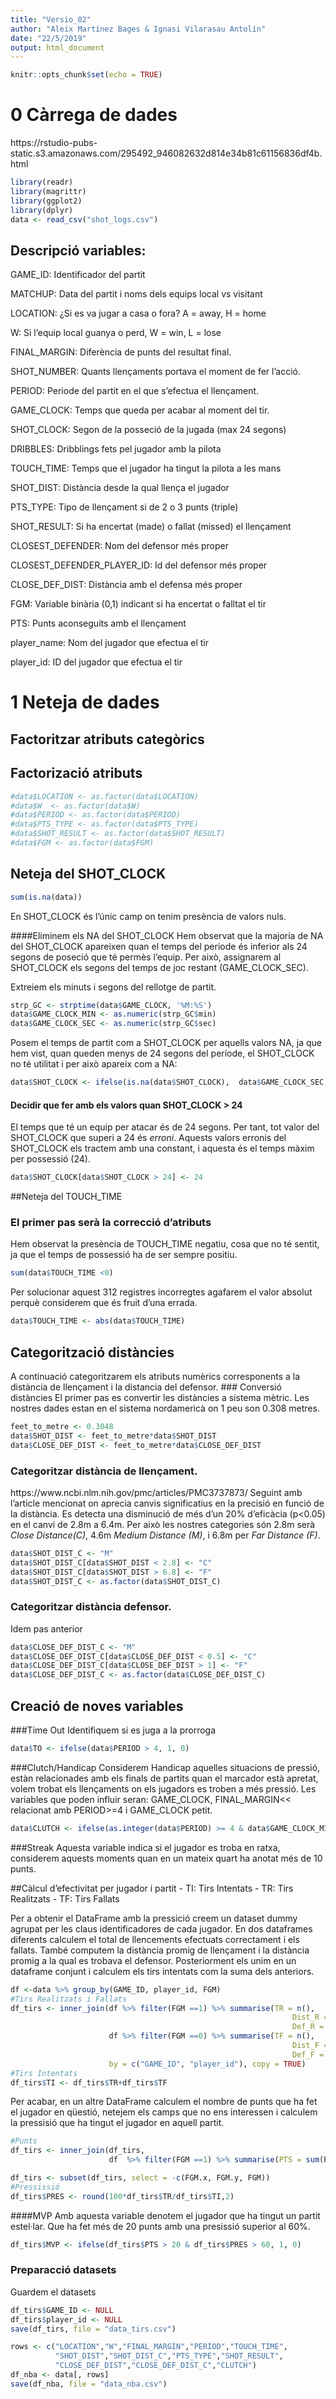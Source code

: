 ```yaml
---
title: "Versio_02"
author: "Aleix Martínez Bages & Ignasi Vilarasau Antolín"
date: "22/5/2019"
output: html_document
---
```


```r
knitr::opts_chunk$set(echo = TRUE)
```

# 0 Càrrega de dades

https://rstudio-pubs-static.s3.amazonaws.com/295492_946082632d814e34b81c61156836df4b.html

```r
library(readr)
library(magrittr)
library(ggplot2)
library(dplyr)
data <- read_csv("shot_logs.csv")
```


## Descripció variables:
  GAME_ID: Identificador del partit
  
  MATCHUP: Data del partit i noms dels equips local vs visitant
  
  LOCATION: ¿Si es va jugar a casa o fora? A = away, H = home
  
  W: Si l'equip local guanya o perd, W = win, L = lose
  
  FINAL_MARGIN: Diferència de punts del resultat final.
  
  SHOT_NUMBER: Quants llençaments portava el moment de fer l'acció.
  
  PERIOD: Periode del partit en el que s'efectua el llençament.
  
  GAME_CLOCK: Temps que queda per acabar al moment del tir.
  
  SHOT_CLOCK: Segon de la posseció de la jugada (max 24 segons)
  
  DRIBBLES: Dribblings fets pel jugador amb la pilota
  
  TOUCH_TIME: Temps que el jugador ha tingut la pilota a les mans
  
  SHOT_DIST: Distància desde la qual llença el jugador
  
  PTS_TYPE: Tipo de llençament si de 2 o 3 punts (triple)
  
  SHOT_RESULT: Si ha encertat (made) o fallat (missed) el llençament 
  
  CLOSEST_DEFENDER: Nom del defensor més proper
  
  CLOSEST_DEFENDER_PLAYER_ID: Id del defensor més proper
  
  CLOSE_DEF_DIST: Distància amb el defensa més proper
  
  FGM: Variable binària (0,1) indicant si ha encertat o falltat el tir
  
  PTS: Punts aconseguits amb el llençament
  
  player_name: Nom del jugador que efectua el tir
  
  player_id: ID del jugador que efectua el tir
 

# 1 Neteja de dades

## Factoritzar atributs categòrics
## Factorizació atributs
```r
#data$LOCATION <- as.factor(data$LOCATION)
#data$W  <- as.factor(data$W)
#data$PERIOD <- as.factor(data$PERIOD)
#data$PTS_TYPE <- as.factor(data$PTS_TYPE)
#data$SHOT_RESULT <- as.factor(data$SHOT_RESULT)
#data$FGM <- as.factor(data$FGM)
```


## Neteja del SHOT_CLOCK
```r
sum(is.na(data))
```
En SHOT_CLOCK és l'únic camp on tenim presència de valors nuls.

####Eliminem els NA del SHOT_CLOCK
Hem observat que la majoria de NA del SHOT_CLOCK apareixen quan el temps del periode és inferior als 24 segons de poseció que té permès l'equip. Per això, assignarem al SHOT_CLOCK els segons del temps de joc restant (GAME_CLOCK_SEC).

Extreiem els minuts i segons del rellotge de partit.
```r
strp_GC <- strptime(data$GAME_CLOCK, '%M:%S')
data$GAME_CLOCK_MIN <- as.numeric(strp_GC$min)
data$GAME_CLOCK_SEC <- as.numeric(strp_GC$sec)
```

Posem el temps de partit com a SHOT_CLOCK per aquells valors NA, ja que hem vist, quan queden menys de 24 segons del període, el SHOT_CLOCK no té utilitat i per això apareix com a NA:
```r
data$SHOT_CLOCK <- ifelse(is.na(data$SHOT_CLOCK),  data$GAME_CLOCK_SEC,data$SHOT_CLOCK)
```


#### Decidir que fer amb els valors quan SHOT_CLOCK > 24
El temps que té un equip per atacar és de 24 segons. Per tant, tot valor del SHOT_CLOCK que superi a 24 és *erroni*. Aquests valors erronis del SHOT_CLOCK els tractem amb una constant, i aquesta és el temps màxim per possessió (24).
```r
data$SHOT_CLOCK[data$SHOT_CLOCK > 24] <- 24
```

##Neteja del TOUCH_TIME

### El primer pas serà la correcció d'atributs
Hem observat la presència de TOUCH_TIME negatiu, cosa que no té sentit, ja que el temps de possessió ha de ser sempre positiu.
```r
sum(data$TOUCH_TIME <0)
```
Per solucionar aquest 312 registres incorregtes agafarem el valor absolut perquè considerem que és fruit d'una errada.
```r
data$TOUCH_TIME <- abs(data$TOUCH_TIME)
```

## Categorització distàncies
A continuació categoritzarem els atributs numèrics corresponents a la distància de llençament i la distancia del defensor.
### Conversió distàncies
El primer pas es convertir les distàncies a sistema mètric. Les nostres dades estan en el sistema nordamericà on 1 peu son 0.308 metres.
```r
feet_to_metre <- 0.3048
data$SHOT_DIST <- feet_to_metre*data$SHOT_DIST
data$CLOSE_DEF_DIST <- feet_to_metre*data$CLOSE_DEF_DIST
```

### Categoritzar distància de llençament.
https://www.ncbi.nlm.nih.gov/pmc/articles/PMC3737873/
Seguint amb l'article mencionat on aprecia canvis significatius en la precisió en funció de la distància. Es detecta una disminució de més d'un 20% d'eficàcia (p<0.05) en el canvi de 2.8m a 6.4m. Per això les nostres categories són 2.8m serà *Close Distance(C)*, 4.6m *Medium Distance (M)*, i 6.8m per *Far Distance (F)*.
```r
data$SHOT_DIST_C <- "M"
data$SHOT_DIST_C[data$SHOT_DIST < 2.8] <- "C" 
data$SHOT_DIST_C[data$SHOT_DIST > 6.8] <- "F"
data$SHOT_DIST_C <- as.factor(data$SHOT_DIST_C)
```

### Categoritzar distància defensor.
Idem pas anterior

```r
data$CLOSE_DEF_DIST_C <- "M"
data$CLOSE_DEF_DIST_C[data$CLOSE_DEF_DIST < 0.5] <- "C"
data$CLOSE_DEF_DIST_C[data$CLOSE_DEF_DIST > 1] <- "F"
data$CLOSE_DEF_DIST_C <- as.factor(data$CLOSE_DEF_DIST_C)
```

## Creació de noves variables

###Time Out
Identifiquem si es juga a la prorroga
```r
data$TO <- ifelse(data$PERIOD > 4, 1, 0)
```


###Clutch/Handicap
Considerem Handicap aquelles situacions de pressió, estàn relacionades amb els finals de partits quan el marcador està apretat, volem trobat els llençaments on els jugadors es troben a més pressió.
Les variables que poden influir seran: GAME_CLOCK, FINAL_MARGIN<< relacionat amb PERIOD>=4 i GAME_CLOCK petit.
```r
data$CLUTCH <- ifelse(as.integer(data$PERIOD) >= 4 & data$GAME_CLOCK_MIN == 0  & abs(data$FINAL_MARGIN) < 6 ,1,0)
```

###Streak
Aquesta variable indica si el jugador es troba en ratxa, considerem aquests moments quan en un mateix quart ha anotat més de 10 punts.

##Càlcul d'efectivitat per jugador i partit
- TI: Tirs Intentats
- TR: Tirs Realitzats
- TF: Tirs Fallats

Per a obtenir el DataFrame amb la pressició creem un dataset dummy agrupat per les claus identificadores de cada jugador. En dos dataframes diferents calculem el total de llencements efectuats correctament i els fallats. També computem la distància promig de llençament i la distància promig a la qual es trobava el defensor. Posteriorment els unim en un dataframe conjunt i calculem els tirs intentats com la suma dels anteriors.
```r
df <-data %>% group_by(GAME_ID, player_id, FGM)
#Tirs Realitzats i Fallats
df_tirs <- inner_join(df %>% filter(FGM ==1) %>% summarise(TR = n(),
                                                               Dist_R = mean(SHOT_DIST),
                                                               Def_R = mean(CLOSE_DEF_DIST)),
                      df %>% filter(FGM ==0) %>% summarise(TF = n(),
                                                               Dist_F = mean(SHOT_DIST),
                                                               Def_F = mean(CLOSE_DEF_DIST)),
                      by = c("GAME_ID", "player_id"), copy = TRUE)
#Tirs Intentats
df_tirs$TI <- df_tirs$TR+df_tirs$TF
```

Per acabar, en un altre DataFrame calculem el nombre de punts que ha fet el jugador en qüestió, netejem els camps que no ens interessen i calculem la pressisió que ha tingut el jugador en aquell partit.
```r

#Punts
df_tirs <- inner_join(df_tirs,
                      df  %>% filter(FGM ==1) %>% summarise(PTS = sum(PTS)))

df_tirs <- subset(df_tirs, select = -c(FGM.x, FGM.y, FGM)) 
#Pressissió
df_tirs$PRES <- round(100*df_tirs$TR/df_tirs$TI,2)
```

####MVP
Amb aquesta variable denotem el jugador que ha tingut un partit estel·lar. Que ha fet més de 20 punts amb una presissió superior al 60%. 
```r
df_tirs$MVP <- ifelse(df_tirs$PTS > 20 & df_tirs$PRES > 60, 1, 0)
```

### Preparacció datasets
Guardem el datasets
```r
df_tirs$GAME_ID <- NULL
df_tirs$player_id <- NULL
save(df_tirs, file = "data_tirs.csv")
```

```r
rows <- c("LOCATION","W","FINAL_MARGIN","PERIOD","TOUCH_TIME",
          "SHOT_DIST","SHOT_DIST_C","PTS_TYPE","SHOT_RESULT",
          "CLOSE_DEF_DIST","CLOSE_DEF_DIST_C","CLUTCH")
df_nba <- data[, rows]
save(df_nba, file = "data_nba.csv")
```

